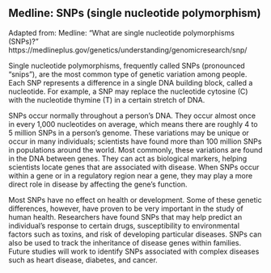 ## Medline: SNPs (single nucleotide polymorphism)

Adapted from: Medline: "What are single nucleotide polymorphisms (SNPs)?"
https://medlineplus.gov/genetics/understanding/genomicresearch/snp/

Single nucleotide polymorphisms, frequently called SNPs (pronounced “snips”), are the most common type of genetic variation among people. Each SNP represents a difference in a single DNA building block, called a nucleotide. For example, a SNP may replace the nucleotide cytosine (C) with the nucleotide thymine (T) in a certain stretch of DNA.

SNPs occur normally throughout a person’s DNA. They occur almost once in every 1,000 nucleotides on average, which means there are roughly 4 to 5 million SNPs in a person's genome. These variations may be unique or occur in many individuals; scientists have found more than 100 million SNPs in populations around the world. Most commonly, these variations are found in the DNA between genes. They can act as biological markers, helping scientists locate genes that are associated with disease. When SNPs occur within a gene or in a regulatory region near a gene, they may play a more direct role in disease by affecting the gene’s function.

Most SNPs have no effect on health or development. Some of these genetic differences, however, have proven to be very important in the study of human health. Researchers have found SNPs that may help predict an individual’s response to certain drugs, susceptibility to environmental factors such as toxins, and risk of developing particular diseases. SNPs can also be used to track the inheritance of disease genes within families. Future studies will work to identify SNPs associated with complex diseases such as heart disease, diabetes, and cancer.
